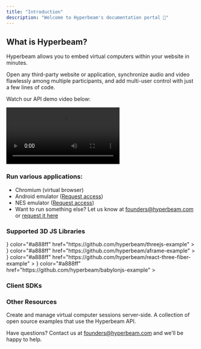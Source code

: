 ```yaml
---
title: "Introduction"
description: "Welcome to Hyperbeam's documentation portal 👋"
---
```


## What is Hyperbeam?

Hyperbeam allows you to embed virtual computers within your website in minutes.

Open any third-party website or application, synchronize audio and video flawlessly among multiple participants, and add multi-user control with just a few lines of code.

Watch our API demo video below:

<Example resizable>
  <video
    class="w-full aspect-video rounded-lg shadow-lg"
    src="https://hbdev-vids.hyperbeam.com/hb_api2.mp4"
    controls
    autoplay
  ></video>
</Example>

### Run various applications:

- Chromium (virtual browser)
- Android emulator (<a href="https://docs.google.com/forms/d/e/1FAIpQLSdsVFZ4cQ4Q2nHNRhwb6SvmJIekv7fuQVa27zWnk_r5F48B5w/viewform?usp=pp_url&entry.126298931=Android+emulation" target="_blank" rel="noopener noreferrer">Request access</a>)
- NES emulator (<a href="https://docs.google.com/forms/d/e/1FAIpQLSdsVFZ4cQ4Q2nHNRhwb6SvmJIekv7fuQVa27zWnk_r5F48B5w/viewform?usp=pp_url" target="_blank" rel="noopener noreferrer">Request access</a>)
- Want to run something else? Let us know at [founders@hyperbeam.com](mailto:founders@hyperbeam.com) or <a href="https://docs.google.com/forms/d/e/1FAIpQLSdsVFZ4cQ4Q2nHNRhwb6SvmJIekv7fuQVa27zWnk_r5F48B5w/viewform?usp=pp_url" target="_blank" rel="noopener noreferrer">request it here</a>

### Supported 3D JS Libraries

<CardGroup cols={2}>
  <Card
    title="Three.js Example"
    icon={
      <img src="https://mintlify.s3-us-west-1.amazonaws.com/hyperbeam/assets/threejs-logo.svg" />
    }
    color="#a888ff"
    href="https://github.com/hyperbeam/threejs-example"
  ></Card>
  <Card
    title="A-Frame Example"
    icon={
      <img src="https://mintlify.s3-us-west-1.amazonaws.com/hyperbeam/assets/aframe-logo.png" />
    }
    color="#a888ff"
    href="https://github.com/hyperbeam/aframe-example"
  ></Card>
  <Card
    title="React Three Fiber Example"
    icon={
      <img src="https://mintlify.s3-us-west-1.amazonaws.com/hyperbeam/assets/react-logo.svg" />
    }
    color="#a888ff"
    href="https://github.com/hyperbeam/react-three-fiber-example"
  ></Card>
  <Card
    title="Babylon.js Example"
    icon={
      <img src="https://mintlify.s3-us-west-1.amazonaws.com/hyperbeam/assets/babylonjs-logo.svg" />
    }
    color="#a888ff"
    href="https://github.com/hyperbeam/babylonjs-example"
  ></Card>
</CardGroup>

### Client SDKs

<CardGroup cols={3}>
  <Card
    title="JavaScript SDK"
    icon="js"
    color="#a888ff"
    href="/client-sdk/javascript"
  ></Card>
  <Card
    title="Unity SDK (WebGL)"
    icon="unity"
    color="#a888ff"
    href="/client-sdk/unity/unity-webgl-sdk"
  ></Card>
  <Card
    title="Unity SDK (Desktop)"
    icon="unity"
    color="#a888ff"
    href="/client-sdk/unity/unity-desktop-sdk"
  ></Card>
</CardGroup>

### Other Resources

<CardGroup cols={2}>
  <Card
    title="REST API"
    icon="window"
    color="#a888ff"
    href="/rest-api/dispatch"
  >
    Create and manage virtual computer sessions server-side.
  </Card>
  <Card
    title="Open Source Examples"
    icon="square-plus"
    color="#a888ff"
    href="/home/examples"
  >
    A collection of open source examples that use the Hyperbeam API.
  </Card>
</CardGroup>

Have questions? Contact us at [founders@hyperbeam.com](mailto:founders@hyperbeam.com) and we'll be happy to help.
